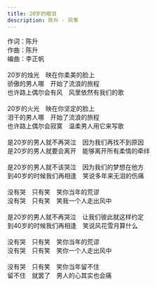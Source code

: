 ```yaml
---
title: 20岁的眼泪
description: 陈升 - 风筝
---
```


作词：陈升<br />作曲：陈升<br />编曲：李正帆<br /><br />20岁的烛光　映在你柔美的脸上<br />骄傲的男人哪　开始了流浪的旅程<br />也许路上偶尔会有风　风里依然有我们的歌<br /><br />20岁的火光　映在你坚定的脸上<br />泪干的男人哪　开始了流浪的旅程<br />也许路上偶尔会寂寞　温柔男人用它来写歌<br /><br />是20岁的男人就不再哭泣　因为我们再找不到原因<br />是20岁的男人就要会离开　能够离开所有柔情的牵绊<br /><br />是20岁的男人就不该哭泣　因为我们的梦想在他方<br />到40岁的时候我们再相逢　笑说多年来无泪的伤痛<br /><br />没有哭　只有笑　笑你当年的荒谬<br />没有哭　只有笑　笑我一个人走出风中<br /><br />是20岁的男人就不再哭泣　让我们彼此就这样约定<br />到40岁的时候我们再相逢　笑说风花雪月算什么<br /><br />没有哭　只有笑　笑你当年的荒谬<br />没有哭　只有笑　笑你一个人走出风中<br /><br />没有哭　只有笑　笑你当年留不住<br />留不住　就罢了　男人的心其实也会痛